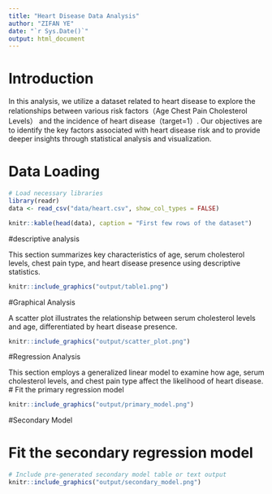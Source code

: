 ```yaml
---
title: "Heart Disease Data Analysis"
author: "ZIFAN YE"
date: "`r Sys.Date()`"
output: html_document
---
```

# Introduction

In this analysis, we utilize a dataset related to heart disease to explore the relationships between various risk factors（Age Chest Pain Cholesterol Levels） and the incidence of heart disease（target=1）.  Our objectives are to identify the key factors associated with heart disease risk and to provide deeper insights through statistical analysis and visualization.

# Data Loading
```r
# Load necessary libraries
library(readr)
data <- read_csv("data/heart.csv", show_col_types = FALSE)
```
```r

knitr::kable(head(data), caption = "First few rows of the dataset")

```
#descriptive analysis

This section summarizes key characteristics of age, serum cholesterol levels, chest pain type, and heart disease presence using descriptive statistics.
```r

knitr::include_graphics("output/table1.png")
```
#Graphical Analysis

A scatter plot illustrates the relationship between serum cholesterol levels and age, differentiated by heart disease presence.
```r
knitr::include_graphics("output/scatter_plot.png")

```
#Regression Analysis

This section employs a generalized linear model to examine how age, serum cholesterol levels, and chest pain type affect the likelihood of heart disease.
# Fit the primary regression model
```r
knitr::include_graphics("output/primary_model.png")

```

#Secondary Model

# Fit the secondary regression model
```r
# Include pre-generated secondary model table or text output
knitr::include_graphics("output/secondary_model.png")

```
